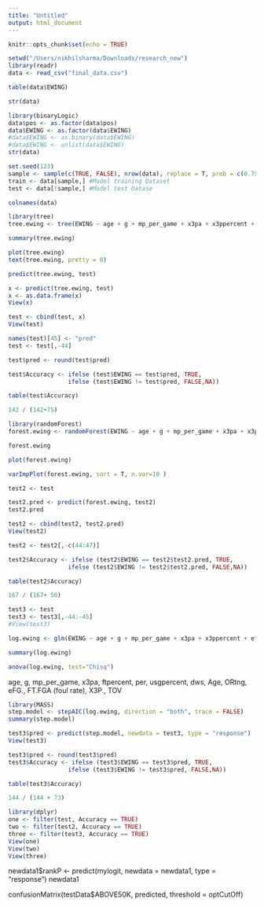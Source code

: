 ```yaml
---
title: "Untitled"
output: html_document
---
```


```r
knitr::opts_chunk$set(echo = TRUE)
```

```r
setwd("/Users/nikhilsharma/Downloads/research_new")
library(readr)
data <- read_csv("final_data.csv")
```

```r
table(data$EWING)
```


```r
str(data)
```

```r
library(binaryLogic)
data$pos <- as.factor(data$pos)
data$EWING <- as.factor(data$EWING)
#data$EWING <- as.binary(data$EWING)
#data$EWING <- unlist(data$EWING)
str(data)
```

```r
set.seed(123)
sample <- sample(c(TRUE, FALSE), nrow(data), replace = T, prob = c(0.75,0.25))
train <- data[sample,] #Model training Dataset
test <- data[!sample,] #Model test Datase
```


```r
colnames(data)
```




```r
library(tree)
tree.ewing <- tree(EWING ~ age + g + mp_per_game + x3pa + x3ppercent + efgpercent + ftpercent + ast + tov + pf + per + ftr + drbpercent + stlpercent + blkpercent + tovpercent + usgpercent + dws + dbpm + vorp + Age + ORtg + FTr + eFG. + ORB. + FT.FGA + G + MP + FGA + X3P. + FT. + DRB + TRB + AST + STL + BLK + TOV + pos, data=train)
```

```r
summary(tree.ewing)
```

```r
plot(tree.ewing)
text(tree.ewing, pretty = 0)
```
```r
predict(tree.ewing, test)
```



```r
x <- predict(tree.ewing, test)
x <- as.data.frame(x)
View(x)
```

```r
test <- cbind(test, x)
View(test)
```

```r
names(test)[45] <- "pred"
test <- test[,-44]
```

```r
test$pred <- round(test$pred)
```


```r
test$Accuracy <- ifelse (test$EWING == test$pred, TRUE,
                 ifelse (test$EWING != test$pred, FALSE,NA))
```

```r
table(test$Accuracy)
```


```r
142 / (142+75)
```




```r
library(randomForest)
forest.ewing <- randomForest(EWING ~ age + g + mp_per_game + x3pa + x3ppercent + efgpercent + ftpercent + ast + tov + pf + per + ftr + drbpercent + stlpercent + blkpercent + tovpercent + usgpercent + dws + dbpm + vorp + Age + ORtg + FTr + eFG. + ORB. + FT.FGA + G + MP + FGA + X3P. + FT. + DRB + TRB + AST + STL + BLK + TOV + pos, data=train, type=class)
```

```r
forest.ewing
```

```r
plot(forest.ewing)
```

```r
varImpPlot(forest.ewing, sort = T, n.var=10 )
```

```r
test2 <- test
```

```r
test2.pred <- predict(forest.ewing, test2)
test2.pred
```

```r
test2 <- cbind(test2, test2.pred)
View(test2)
```

```r
test2 <- test2[,-c(44:47)]
```

```r
test2$Accuracy <- ifelse (test2$EWING == test2$test2.pred, TRUE,
                 ifelse (test2$EWING != test2$test2.pred, FALSE,NA))
```

```r
table(test2$Accuracy)
```

```r
167 / (167+ 50)
```


```r
test3 <- test
test3 <- test3[,-44:-45]
#View(test3)
```

```r
log.ewing <- glm(EWING ~ age + g + mp_per_game + x3pa + x3ppercent + efgpercent + ftpercent + ast + tov + pf + per + ftr + drbpercent + stlpercent + blkpercent + tovpercent + usgpercent + dws + dbpm + vorp + Age + ORtg + FTr + eFG. + ORB. + FT.FGA + G + MP + FGA + X3P. + FT. + DRB + TRB + AST + STL + BLK + TOV + pos, data=train, family="binomial")
```

```r
summary(log.ewing)
```

```r
anova(log.ewing, test="Chisq")
```

age, g, mp_per_game, x3pa, ftpercent, per, usgpercent, dws, Age, ORtng, eFG., FT.FGA (foul rate), X3P., TOV

```r
library(MASS)
step.model <- stepAIC(log.ewing, direction = "both", trace = FALSE)
summary(step.model)
```


```r
test3$pred <- predict(step.model, newdata = test3, type = "response")
View(test3)
```

```r
test3$pred <- round(test3$pred)
test3$Accuracy <- ifelse (test3$EWING == test3$pred, TRUE,
                 ifelse (test3$EWING != test3$pred, FALSE,NA))
```


```r
table(test3$Accuracy)
```

```r
144 / (144 + 73)
```




```r
library(dplyr)
one <- filter(test, Accuracy == TRUE)
two <- filter(test2, Accuracy == TRUE)
three <- filter(test3, Accuracy == TRUE)
View(one)
View(two)
View(three)
```




newdata1$rankP <- predict(mylogit, newdata = newdata1, type = "response")
newdata1


confusionMatrix(testData$ABOVE50K, predicted, threshold = optCutOff) 



